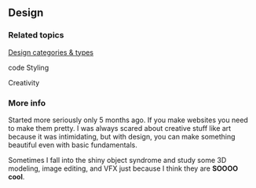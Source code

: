 ## Design
### Related topics
[Design categories & types](process.env.NOTES_WEBSITE_URL/PublicNotes/Design-categories--and--types)

code Styling

Creativity

### More info
Started more seriously only 5 months ago. If you make websites you need to make them pretty. I was always scared about creative stuff like art because it was intimidating, but with design, you can make something beautiful even with basic fundamentals. 

Sometimes I fall into the shiny object syndrome and study some 3D modeling, image editing, and VFX just because I think they are **SOOOO cool**.